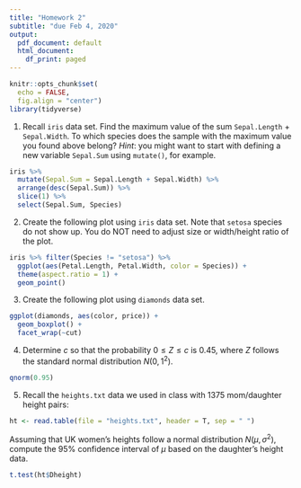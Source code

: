 ```yaml
---
title: "Homework 2"
subtitle: "due Feb 4, 2020"
output:
  pdf_document: default
  html_document:
    df_print: paged
---
```


```r
knitr::opts_chunk$set(
  echo = FALSE,
  fig.align = "center")
library(tidyverse)
```

1. Recall `iris` data set. Find the maximum value of the sum `Sepal.Length` $+$ `Sepal.Width`. To which species does the sample with the maximum value you found above belong? _Hint_: you might want to start with defining a new variable `Sepal.Sum` using `mutate()`, for example. 

```r
iris %>%
  mutate(Sepal.Sum = Sepal.Length + Sepal.Width) %>%
  arrange(desc(Sepal.Sum)) %>%
  slice(1) %>%
  select(Sepal.Sum, Species)
```

2. Create the following plot using `iris` data set. Note that `setosa` species do not show up. You do NOT need to adjust size or width/height ratio of the plot.

```r
iris %>% filter(Species != "setosa") %>%
  ggplot(aes(Petal.Length, Petal.Width, color = Species)) +
  theme(aspect.ratio = 1) +
  geom_point()
```

3. Create the following plot using `diamonds` data set. 

```r
ggplot(diamonds, aes(color, price)) +
  geom_boxplot() +
  facet_wrap(~cut)
```

\newpage

4. Determine $c$ so that the probability $0\leq Z \leq c$ is $0.45$, where $Z$ follows the standard normal distribution $N(0,1^2)$.

```r
qnorm(0.95)
```

5. Recall the `heights.txt` data we used in class with 1375 mom/daughter height pairs:

```r
ht <- read.table(file = "heights.txt", header = T, sep = " ")
```

Assuming that UK women's heights follow a normal distribution $N(\mu, \sigma^2)$, compute the 95% confidence interval of $\mu$ based on the daughter's height data. 

```r
t.test(ht$Dheight)
```


